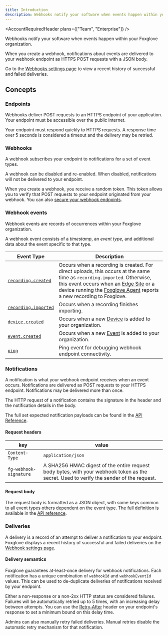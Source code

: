 ```yaml
---
title: Introduction
description: Webhooks notify your software when events happen within your Foxglove organization.
---
```



<AccountRequiredHeader plans={["Team", "Enterprise"]} />

Webhooks notify your software when events happen within your Foxglove organization.

When you create a webhook, notifications about events are delivered to your webhook endpoint as HTTPS POST requests with a JSON body.

Go to the [Webhooks settings page](https://app.foxglove.dev/~/settings/webhooks/) to view a recent history of successful and failed deliveries.

## Concepts

### Endpoints

Webhooks deliver POST requests to an HTTPS endpoint of your application. Your endpoint must be accessible over the public internet.

Your endpoint must respond quickly to HTTPS requests. A response time over 5 seconds is considered a timeout and the delivery may be retried.

### Webhooks

A webhook subscribes your endpoint to notifications for a set of event types.

A webhook can be disabled and re-enabled. When disabled, notifications will not be delivered to your endpoint.

When you create a webhook, you receive a random token. This token allows you to verify that POST requests to your endpoint originated from your webhook. You can also [secure your webhook endpoints](2-security.mdx).

### Webhook events

Webhook events are records of occurrences within your Foxglove organization.

A webhook event consists of a _timestamp_, an _event type_, and additional data about the event specific to that type.

| Event Type                                                           | Description                                                                                                                                                                                                                                                                                                    |
| -------------------------------------------------------------------- | -------------------------------------------------------------------------------------------------------------------------------------------------------------------------------------------------------------------------------------------------------------------------------------------------------------- |
| [`recording.created`](/api#tag/Webhook-Payloads/recording.created)   | Occurs when a recording is created. For direct uploads, this occurs at the same time as `recording.imported`. Otherwise, this event occurs when an [Edge Site](/docs/edge-sites/introduction) or a device running the [Foxglove Agent](/docs/foxglove-agent/introduction) reports a new recording to Foxglove. |
| [`recording.imported`](/api#tag/Webhook-Payloads/recording.imported) | Occurs when a recording finishes [importing](/docs/importing-data).                                                                                                                                                                                                                                            |
| [`device.created`](/api#tag/Webhook-Payloads/device.created)         | Occurs when a new [Device](/docs/importing-data#add-a-device) is added to your organization.                                                                                                                                                                                                                   |
| [`event.created`](/api#tag/Webhook-Payloads/event.created)           | Occurs when a new [Event](/docs/events) is added to your organization.                                                                                                                                                                                                                                         |
| [`ping`](/api#tag/Webhook-Payloads/ping)                             | Ping event for debugging webhook endpoint connectivity.                                                                                                                                                                                                                                                        |

### Notifications

A notification is what your webhook endpoint receives when an event occurs. Notifications are delivered as POST requests to your HTTPS endpoint. Notifications may be delivered more than once.

The HTTP request of a notification contains the signature in the header and the notification details in the body.

The full set expected notification payloads can be found in the [API Reference](/api#tag/Webhook-Payloads).

#### Request headers

| key                    | value                                                                                                                                   |
| ---------------------- | --------------------------------------------------------------------------------------------------------------------------------------- |
| `Content-Type`         | `application/json`                                                                                                                      |
| `fg-webhook-signature` | A SHA256 HMAC digest of the entire request body bytes, with your webhook token as the secret. Used to verify the sender of the request. |

#### Request body

The request body is formatted as a JSON object, with some keys common to all event types
others dependent on the event type. The full definition is available in the [API reference](/api#tag/Webhook-Payloads).

### Deliveries

A delivery is a record of an attempt to deliver a notification to your endpoint. Foxglove displays a recent history of successful and failed deliveries on the [Webhook settings page](https://app.foxglove.dev/~/settings/webhooks/).

#### Delivery semantics

Foxglove guarantees at-least-once delivery for webhook notifications. Each notification has a unique combination of `webhookId` and `webhookEventId` values. This can be used to de-duplicate deliveries of notifications received by your endpoint.

Either a non-response or a non-2xx HTTP status are considered failures. Failures will be automatically retried up to 5 times, with an increasing delay between attempts. You can use the [Retry-After](https://developer.mozilla.org/en-US/docs/Web/HTTP/Headers/Retry-After) header on your endpoint's response to set a minimum bound on this delay time.

Admins can also manually retry failed deliveries. Manual retries disable the automatic retry mechanism for that notification.
